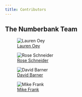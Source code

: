 ```yaml
---
title: Contributors
---
```


## The Numberbank Team

::: {layout-ncol=4}

![[Lauren Oey](https://la-oey.github.io)](img/oey.png)

![[Rose Schneider](https://rosemschneider.github.io)](img/schneider.jpeg)

![[David Barner](https://www.ladlab.com/barner)](img/barner.jpeg)

![[Mike Frank](https://web.stanford.edu/~mcfrank)](img/mike.jpg)

:::
